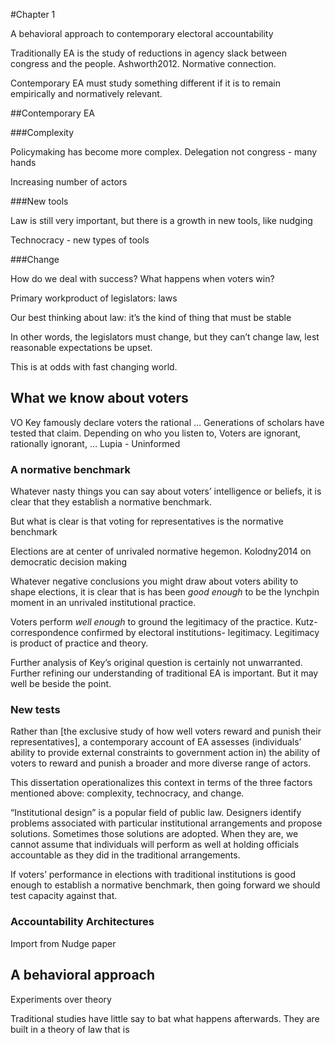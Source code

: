 #Chapter 1

A behavioral approach to contemporary electoral accountability

Traditionally EA is the study of reductions in agency slack between congress and the people. Ashworth2012. Normative connection.

Contemporary EA must study something different if it is to remain empirically and normatively relevant.

##Contemporary EA

###Complexity

Policymaking has become more complex. Delegation not congress - many hands

Increasing number of actors

###New tools

Law is still very important, but there is a growth in new tools, like nudging  

Technocracy - new types of tools

###Change   

How do we deal with success? What happens when voters win?

Primary workproduct of legislators: laws

Our best thinking about law: it’s the kind of thing that must be stable

In other words, the legislators must change, but they can’t change law, lest reasonable expectations be upset.

This is at odds with fast changing world.

## What we know about voters

VO Key famously declare voters the rational …
Generations of scholars have tested that claim.
Depending on who you listen to, Voters are ignorant, rationally ignorant, …
Lupia - Uninformed

### A normative benchmark

Whatever nasty things you can say about voters' intelligence or beliefs, it is clear that they establish a normative benchmark.

But what is clear is that voting for representatives is the normative benchmark

Elections are at center of unrivaled normative hegemon. Kolodny2014 on democratic decision making

Whatever negative conclusions you might draw about voters ability to shape elections, it is clear that is has been *good enough* to be the lynchpin moment in an unrivaled institutional practice.

Voters perform *well enough* to ground the legitimacy of the practice. Kutz- correspondence confirmed by electoral institutions- legitimacy. Legitimacy is product of practice and theory.

Further analysis of Key’s original question is certainly not unwarranted. Further refining our understanding of traditional EA is important. But it may well be beside the point.

### New tests

Rather than [the exclusive study of how well voters reward and punish their representatives], a contemporary account of EA assesses (individuals' ability to provide external constraints to government action in) the ability of voters to reward and punish a broader and more diverse range of actors.  

This dissertation operationalizes this context in terms of the three factors mentioned above: complexity, technocracy, and change.

"Institutional design" is a popular field of public law. Designers identify problems associated with particular institutional arrangements and propose solutions. Sometimes those solutions are adopted. When they are, we cannot assume that individuals will perform as well at holding officials accountable as they did in the traditional arrangements.

If voters' performance in elections with traditional institutions is good enough to establish a normative benchmark, then going forward we should test capacity against that.

### Accountability Architectures

Import from Nudge paper

## A behavioral approach

Experiments over theory

Traditional studies have little say to bat what happens afterwards. They are built in a theory of law that is
